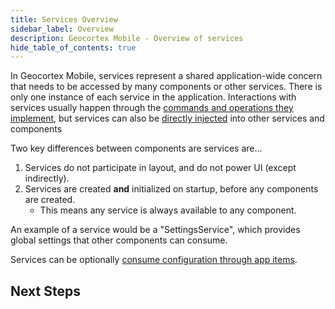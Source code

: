 ```yaml
---
title: Services Overview
sidebar_label: Overview
description: Geocortex Mobile - Overview of services
hide_table_of_contents: true
---
```



In Geocortex Mobile, services represent a shared application-wide concern that needs to be accessed by many components or other services. There is only one instance of each service in the application. Interactions with services usually happen through the [commands and operations they implement](sdk-commands-operations.mdx#implementing-commands-and-operations), but services can also be [directly injected](sdk-dependency-injection.mdx) into other services and components

Two key differences between components are services are...

1. Services do not participate in layout, and do not power UI (except indirectly).
1. Services are created **and** initialized on startup, before any components are created.
    - This means any service is always available to any component.

An example of a service would be a "SettingsService", which provides global settings that other components can consume.

Services can be optionally [consume configuration through app items](sdk-service-reference.mdx#configuration-models).

## Next Steps

<UseCaseContainer>
    <UseCaseCard
        title="Create a Service"
        description="Learn how to create a basic service"
        link="sdk-create-service"
    />
    <UseCaseCard
        title="Check out the Service Reference"
        description="Take a deep dive into services in the Geocortex Web SDK"
        link="sdk-service-reference"
    />
</UseCaseContainer>
